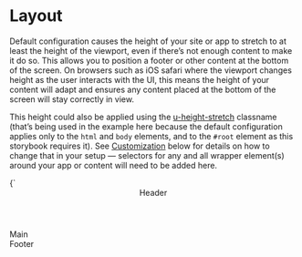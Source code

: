 
<Meta title="Design Tokens/Layout" />

# Layout

Default configuration causes the height of your site or app to stretch to at least the height of the viewport, even if there’s not enough content to make it do so. This allows you to position a footer or other content at the bottom of the screen. On browsers such as iOS safari where the viewport changes height as the user interacts with the UI, this means the height of your content will adapt and ensures any content placed at the bottom of the screen will stay correctly in view.

This height could also be applied using the [u-height-stretch](/docs/utilities-height--stretch) classname (that’s being used in the example here because the default configuration applies only to the `html` and `body` elements, and to the `#root` element as this storybook requires it). See [Customization](#customization) below for details on how to change that in your setup — selectors for any and all wrapper element(s) around your app or content will need to be added here.

<Canvas>
  <Story name="layout stretch" inline={false} height="80vh">
    {`
      <div class="u-flex u-flex-col u-height-stretch u-gap-s3" style="height: 100%;">
        <header class="u-padding-m u-bg-grayscale-light">Header</header>
        <main class="u-flex-grow-1 u-padding-m u-bg-grayscale-light">Main</main>
        <footer class="u-padding-m u-bg-grayscale-light">Footer</footer>
      </div>
    `}
  </Story>
</Canvas>

## Customization

If you use a clientside framework that inserts its content into a wrapper element inside the `<body>` element, this layout will break because the minimum height is not set on this wrapper element. For React apps, that’s commonly an element with `id="root"`, for Next.js it’s `id="__next"`. Other frameworks may use similar mechanisms. If your content is wrapped in multiple elements, be sure to add each to the list.

Configure `layout.$viewport-elements` to include the selector for the wrapper element:

```scss
@use 'bitstyles/settings/layout' with (
  $viewport-elements: (
    'html',
    'body',
    '#__next',
  )
);
```

